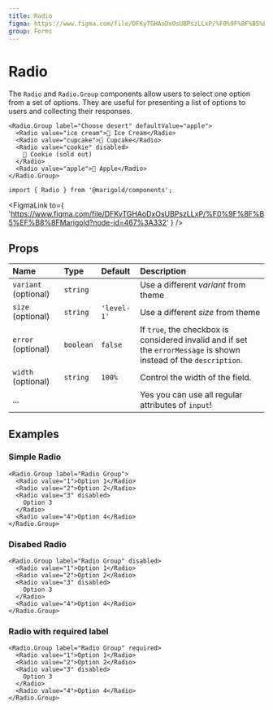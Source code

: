 ```yaml
---
title: Radio
figma: https://www.figma.com/file/DFKyTGHAoDxOsUBPszLLxP/%F0%9F%8F%B5%EF%B8%8FMarigold?node-id=467%3A332
group: Forms
---
```



# Radio

The `Radio` and `Radio.Group` components allow users to select one option from a set of options. They are useful for presenting a list of options to users and collecting their responses.

```tsx
<Radio.Group label="Choose desert" defaultValue="apple">
  <Radio value="ice cream">🍨 Ice Cream</Radio>
  <Radio value="cupcake">🧁 Cupcake</Radio>
  <Radio value="cookie" disabled>
    🍪 Cookie (sold out)
  </Radio>
  <Radio value="apple">🍎 Apple</Radio>
</Radio.Group>
```

```tsx onlyCode
import { Radio } from '@marigold/components';
```

<FigmaLink
  to={
    'https://www.figma.com/file/DFKyTGHAoDxOsUBPszLLxP/%F0%9F%8F%B5%EF%B8%8FMarigold?node-id=467%3A332'
  }
/>

## Props

| Name                 | Type      | Default     | Description                                                                                                        |
| :------------------- | :-------- | :---------- | :----------------------------------------------------------------------------------------------------------------- |
| `variant` (optional) | `string`  |             | Use a different _variant_ from theme                                                                               |
| `size` (optional)    | `string`  | `'level-1'` | Use a different _size_ from theme                                                                                  |
| `error` (optional)   | `boolean` | `false`     | If `true`, the checkbox is considered invalid and if set the `errorMessage` is shown instead of the `description`. |
| `width` (optional)   | `string`  | `100%`      | Control the width of the field.                                                                                    |
| ...                  |           |             | Yes you can use all regular attributes of `input`!                                                                 |

## Examples

### Simple Radio

```tsx
<Radio.Group label="Radio Group">
  <Radio value="1">Option 1</Radio>
  <Radio value="2">Option 2</Radio>
  <Radio value="3" disabled>
    Option 3
  </Radio>
  <Radio value="4">Option 4</Radio>
</Radio.Group>
```

### Disabed Radio

```tsx
<Radio.Group label="Radio Group" disabled>
  <Radio value="1">Option 1</Radio>
  <Radio value="2">Option 2</Radio>
  <Radio value="3" disabled>
    Option 3
  </Radio>
  <Radio value="4">Option 4</Radio>
</Radio.Group>
```

### Radio with required label

```tsx
<Radio.Group label="Radio Group" required>
  <Radio value="1">Option 1</Radio>
  <Radio value="2">Option 2</Radio>
  <Radio value="3" disabled>
    Option 3
  </Radio>
  <Radio value="4">Option 4</Radio>
</Radio.Group>
```
